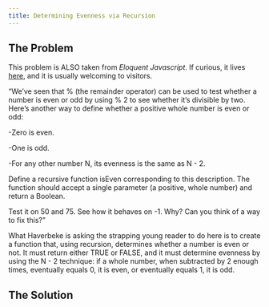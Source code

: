 ```yaml
---
title: Determining Evenness via Recursion
---
```


## The Problem

This problem is ALSO taken from *Eloquent Javascript*. If curious, it lives [here](https://eloquentjavascript.net/03_functions.html#i_jxl1p970Fy){target="_blank"}, and it is usually welcoming to visitors.

"We’ve seen that % (the remainder operator) can be used to test whether a number is even or odd by using % 2 to see whether it’s divisible by two. Here’s another way to define whether a positive whole number is even or odd:

-Zero is even.

-One is odd.

-For any other number N, its evenness is the same as N - 2.

Define a recursive function isEven corresponding to this description. The function should accept a single parameter (a positive, whole number) and return a Boolean.

Test it on 50 and 75. See how it behaves on -1. Why? Can you think of a way to fix this?"

What Haverbeke is asking the strapping young reader to do here is to create a function that, using recursion, determines whether a number is even or not. It must return either TRUE or FALSE, and it must determine evenness by using the N - 2 technique: if a whole number, when subtracted by 2 enough times, eventually equals 0, it is even, or eventually equals 1, it is odd. 

## The Solution



